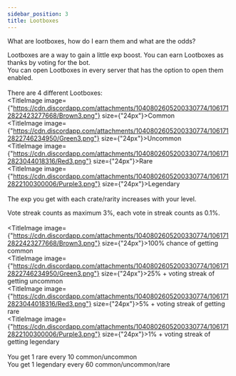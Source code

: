 ```yaml
---
sidebar_position: 3
title: Lootboxes
---
```


What are lootboxes, how do I earn them and what are the odds?

<Underline />

Lootboxes are a way to gain a little exp boost. 
You can earn Lootboxes as thanks by voting for the bot.<br />
You can open Lootboxes in every server that has the option to open them enabled.<br />
<br />
There are 4 different Lootboxes:<br />
<TitleImage image={"https://cdn.discordapp.com/attachments/1040802605200330774/1061712822423277668/Brown3.png"} size={"24px"}></TitleImage>Common<br />
<TitleImage image={"https://cdn.discordapp.com/attachments/1040802605200330774/1061712822746234950/Green3.png"} size={"24px"}></TitleImage>Uncommon<br />
<TitleImage image={"https://cdn.discordapp.com/attachments/1040802605200330774/1061712823044018316/Red3.png"} size={"24px"}></TitleImage>Rare<br />
<TitleImage image={"https://cdn.discordapp.com/attachments/1040802605200330774/1061712822100300006/Purple3.png"} size={"24px"}></TitleImage>Legendary<br />
<br />
The exp you get with each crate/rarity increases with your level.<br />

Vote streak counts as maximum 3%, each vote in streak counts as 0.1%.<br />
<br />
<TitleImage image={"https://cdn.discordapp.com/attachments/1040802605200330774/1061712822423277668/Brown3.png"} size={"24px"}></TitleImage>100% chance of getting common<br />
<TitleImage image={"https://cdn.discordapp.com/attachments/1040802605200330774/1061712822746234950/Green3.png"} size={"24px"}></TitleImage>25% + voting streak of getting uncommon<br />
<TitleImage image={"https://cdn.discordapp.com/attachments/1040802605200330774/1061712823044018316/Red3.png"} size={"24px"}></TitleImage>5% + voting streak of getting rare<br />
<TitleImage image={"https://cdn.discordapp.com/attachments/1040802605200330774/1061712822100300006/Purple3.png"} size={"24px"}></TitleImage>1% + voting streak of getting legendary<br />
<br />
You get 1 rare every 10 common/uncommon<br />
You get 1 legendary every 60 common/uncommon/rare<br />
<br />